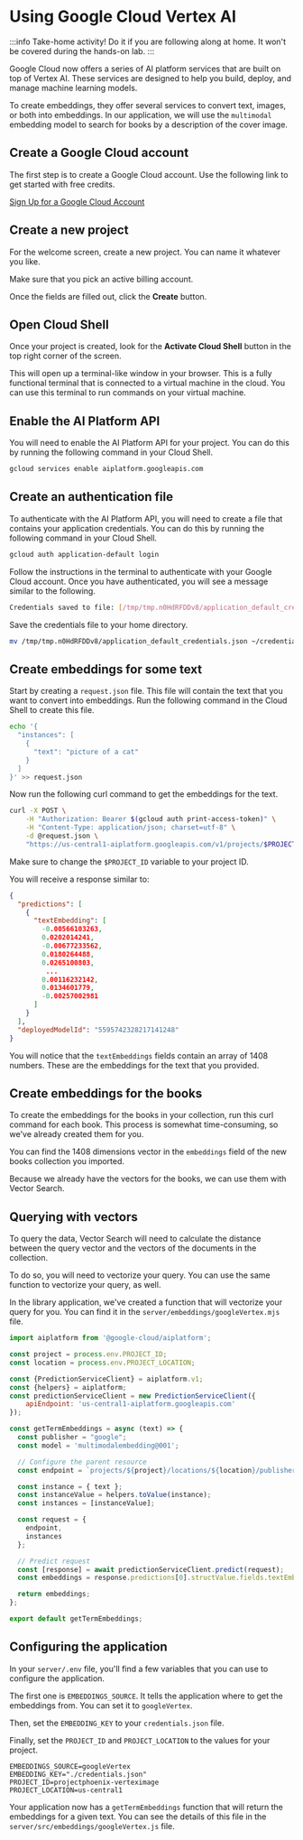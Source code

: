 # Using Google Cloud Vertex AI

:::info
Take-home activity! Do it if you are following along at home. It won't be covered during the hands-on lab.
:::

Google Cloud now offers a series of AI platform services that are built on top of Vertex AI. These services are designed to help you build, deploy, and manage machine learning models.

To create embeddings, they offer several services to convert text, images, or both into embeddings. In our application, we will use the `multimodal` embedding model to search for books by a description of the cover image.

## Create a Google Cloud account

The first step is to create a Google Cloud account. Use the following link to get started with free credits.

[Sign Up for a Google Cloud Account](https://cloud.google.com/free)

## Create a new project

For the welcome screen, create a new project. You can name it whatever you like.

Make sure that you pick an active billing account.

<Screenshot src="/img/screenshots/7-vector-search/5-create-vectors/4-google-vertex/1-create-project.png" url="https://cloud.google.com" />

Once the fields are filled out, click the **Create** button.

## Open Cloud Shell

Once your project is created, look for the **Activate Cloud Shell** button in the top right corner of the screen.

<Screenshot src="/img/screenshots/7-vector-search/5-create-vectors/4-google-vertex/2-activate-cloud-shell.png" url="https://cloud.google.com" />

This will open up a terminal-like window in your browser. This is a fully functional terminal that is connected to a virtual machine in the cloud. You can use this terminal to run commands on your virtual machine.

## Enable the AI Platform API

You will need to enable the AI Platform API for your project. You can do this by running the following command in your Cloud Shell.

```bash
gcloud services enable aiplatform.googleapis.com
```

## Create an authentication file

To authenticate with the AI Platform API, you will need to create a file that contains your application credentials. You can do this by running the following command in your Cloud Shell.

```bash
gcloud auth application-default login
```

Follow the instructions in the terminal to authenticate with your Google Cloud account. Once you have authenticated, you will see a message similar to the following.

```bash
Credentials saved to file: [/tmp/tmp.n0HdRFDDv8/application_default_credentials.json]
```

Save the credentials file to your home directory.

```bash
mv /tmp/tmp.n0HdRFDDv8/application_default_credentials.json ~/credentials.json
```

## Create embeddings for some text

Start by creating a `request.json` file. This file will contain the text that you want to convert into embeddings. Run the following command in the Cloud Shell to create this file.

```bash
echo '{
  "instances": [
    {
      "text": "picture of a cat"
    }
  ]
}' >> request.json
```

Now run the following curl command to get the embeddings for the text.

```bash
curl -X POST \
    -H "Authorization: Bearer $(gcloud auth print-access-token)" \
    -H "Content-Type: application/json; charset=utf-8" \
    -d @request.json \
    "https://us-central1-aiplatform.googleapis.com/v1/projects/$PROJECT_ID/locations/us-central1/publishers/google/models/multimodalembedding@001:predict"
```

Make sure to change the `$PROJECT_ID` variable to your project ID.

You will receive a response similar to:

```json
{
  "predictions": [
    {
      "textEmbedding": [
        -0.00566103263,
        0.0202014241,
        -0.00677233562,
        0.0180264488,
        0.0265100803,
         ...
        0.00116232142,
        0.0134601779,
        -0.00257002981
      ]
    }
  ],
  "deployedModelId": "5595742328217141248"
}
```

You will notice that the `textEmbeddings` fields contain an array of 1408 numbers. These are the embeddings for the text that you provided.

## Create embeddings for the books

To create the embeddings for the books in your collection, run this curl command for each book. This process is somewhat time-consuming, so we've already created them for you.

You can find the 1408 dimensions vector in the `embeddings` field of the new books collection you imported.

Because we already have the vectors for the books, we can use them with Vector Search.

## Querying with vectors

To query the data, Vector Search will need to calculate the distance between the query vector and the vectors of the documents in the collection.

To do so, you will need to vectorize your query. You can use the same function to vectorize your query, as well.

In the library application, we've created a function that will vectorize your query for you. You can find it in the `server/embeddings/googleVertex.mjs` file.

```js
import aiplatform from '@google-cloud/aiplatform';

const project = process.env.PROJECT_ID;
const location = process.env.PROJECT_LOCATION;

const {PredictionServiceClient} = aiplatform.v1;
const {helpers} = aiplatform;
const predictionServiceClient = new PredictionServiceClient({
    apiEndpoint: 'us-central1-aiplatform.googleapis.com'
});

const getTermEmbeddings = async (text) => {
  const publisher = "google";
  const model = 'multimodalembedding@001';

  // Configure the parent resource
  const endpoint = `projects/${project}/locations/${location}/publishers/${publisher}/models/${model}`;

  const instance = { text };
  const instanceValue = helpers.toValue(instance);
  const instances = [instanceValue];

  const request = {
    endpoint,
    instances
  };

  // Predict request
  const [response] = await predictionServiceClient.predict(request);
  const embeddings = response.predictions[0].structValue.fields.textEmbedding.listValue.values.map(e => e.numberValue);

  return embeddings;
};

export default getTermEmbeddings;
```

## Configuring the application

In your `server/.env` file, you'll find a few variables that you can use to configure the application.

The first one is `EMBEDDINGS_SOURCE`. It tells the application where to get the embeddings from. You can set it to `googleVertex`.

Then, set the `EMBEDDING_KEY` to your `credentials.json` file.

Finally, set the `PROJECT_ID` and `PROJECT_LOCATION` to the values for your project.

```
EMBEDDINGS_SOURCE=googleVertex
EMBEDDING_KEY="./credentials.json"
PROJECT_ID=projectphoenix-verteximage
PROJECT_LOCATION=us-central1
```

Your application now has a `getTermEmbeddings` function that will return the embeddings for a given text. You can see the details of this file in the `server/src/embeddings/googleVertex.js` file.
